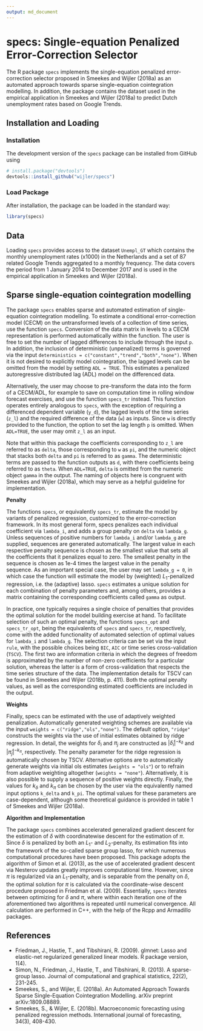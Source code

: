 ```yaml
---
output: md_document
---
```

# specs: Single-equation Penalized Error-Correction Selector

The R package `specs` implements the single-equation penalized error-correction selector proposed in Smeekes and Wijler (2018a) as an automated approach towards sparse single-equation cointegration modelling. In addition, the package contains the dataset used in the empirical application in Smeekes and Wijler (2018a) to predict Dutch unemployment rates based on Google Trends.

## Installation and Loading

### Installation

The development version of the `specs` package can be installed from
GitHub using

```r
# install.package("devtools")
devtools::install_github("wijler/specs")
```

### Load Package

After installation, the package can be loaded in the standard way:

``` r
library(specs)
```

## Data

Loading `specs` provides access to the dataset `Unempl_GT` which contains the monthly unemployment rates (x1000) in the Netherlands and a set of 87 related Google Trends aggregated to a monthly frequency. The data covers the period from 1 January 2014 to December 2017 and is used in the empirical application in Smeekes and Wijler (2018a).

## Sparse single-equation cointegration modelling

The package `specs` enables sparse and automated estimation of single-equation cointegration modelling. To estimate a conditional error-correction model (CECM) on the untransformed levels of a collection of time series, use the function `specs`. Conversion of the data matrix in levels to a CECM representation is performed automatically within the function. The user is free to set the number of lagged differences to include through the input `p`. In addition, the inclusion of deterministic (unpenalized) terms is governed via the input `deterministics = c("constant","trend","both","none")`. When it is not desired to explicitly model cointegration, the lagged levels can be omitted from the model by setting `ADL = TRUE`. This estimates a penalized autoregressive distributed lag (ADL) model on the differenced data.

Alternatively, the user may choose to pre-transform the data into the form of a CECM/ADL, for example to save on computation time in rolling window forecast exercises, and use the function `specs_tr` instead. This function operates entirely analogous to `specs`, with the exception of requiring a differenced dependent variable (`y_d`), the lagged levels of the time series (`z_l`) and the required difference of the data (`w`) as inputs. Since `w` is directly provided to the function, the option to set the lag length `p` is omitted. When `ADL=TRUE`, the user may omit `z_l` as an input. 

Note that within this package the coefficients corresponding to `z_l` are referred to as `delta`, those corresponding to `w` as `pi`, and the numeric object that stacks both `delta` and `pi` is referred to as `gamma`. The deterministic terms are passed to the function outputs as `d`, with there coefficients being referred to as `theta`. When `ADL=TRUE`, `delta` is omitted from the numeric object `gamma` in the output. The naming of objects here is congruent with Smeekes and Wijler (2018a), which may serve as a helpful guideline for implementation.

**Penalty**

The functions `specs`, or equivalently `specs_tr`, estimate the model by variants of penalized regression, customized to the error-correction framework. In its most general form, specs penalizes each individual coefficient via `lambda_i`, and adds a group penalty on `delta` via `lambda_g`. Unless sequences of positive numbers for `lambda_i` and/or `lambda_g` are supplied, sequences are generated automatically. The largest value in each respective penalty sequence is chosen as the smallest value that sets all the coefficients that it penalizes equal to zero. The smallest penalty in the sequence is chosen as 1e-4 times the largest value in the penalty sequence. As an important special case, the user may set `lambda_g = 0`, in which case the function will estimate the model by (weighted) $L_1$-penalized regression, i.e. the (adaptive) lasso. `specs` estimates a unique solution for each combination of penalty parameters and, among others, provides a matrix containing the corresponding coefficients called `gamma` as output.

In practice, one typically requires a single choice of penalties that provides the optimal solution for the model building exercise at hand. To facilitate selection of such an optimal penalty, the functions `specs_opt` and `specs_tr_opt`, being the equivalents of `specs` and `specs_tr`, respectively, come with the added functionality of automated selection of optimal values for `lambda_i` and `lambda_g`. The selection criteria can be set via the input `rule`, with the possible choices being `BIC`, `AIC` or time series cross-validation (`TSCV`). The first two are information criteria in which the degrees of freedom is approximated by the number of non-zero coefficients for a particular solution, whereas the latter is a form of cross-validation that respects the time series structure of the data. The implementation details for TSCV can be found in Smeekes and Wijler (2018b, p. 411). Both the optimal penalty values, as well as the corresponding estimated coefficients are included in the output.

**Weights**

Finally, specs can be estimated with the use of adaptively weighted penalization. Automatically generated weighting schemes are available via the input `weights = c("ridge","ols","none")`. The default option, `"ridge"` constructs the weights via the use of initial estimates obtained by ridge regression. In detail, the weights for $\delta_i$ and $\pi_j$ are constructed as $|\hat{\delta}_i|^{-k_\delta}$ and $|\hat{\pi}_j|^{-k_\pi}$, respectively. The penalty parameter for the ridge regression is automatically chosen by TSCV. Alternative options are to automatically generate weights via initial ols estimates (`weights = "ols"`) or to refrain from adaptive weighting altogether (`weights = "none"`). Alternatively, it is also possible to supply a sequence of positive weights directly. Finally, the values for $k_\delta$ and $k_\pi$ can be chosen by the user via the equivalently named input options `k_delta` and `k_pi`. The optimal values for these parameters are case-dependent, although some theoretical guidance is provided in table 1 of Smeekes and Wijler (2018a).

**Algorithm and Implementation**

The package `specs` combines accelerated generalized gradient descent for the estimation of $\delta$ with coordinatewise descent for the estimation of $\pi$. Since $\delta$ is penalized by both an $L_1$- and $L_2$-penalty, its estimation fits into the framework of the so-called sparse group lasso, for which numerous computational procedures have been proposed. This package adopts the algorithm of Simon et al. (2013), as the use of accelerated gradient descent via Nesterov updates greatly improves computational time. However, since $\pi$ is regularized via an $L_1$-penalty, and is separable from the penalty on $\delta$, the optimal solution for $\pi$ is calculated via the coordinate-wise descent procedure proposed in Friedman et al. (2009). Essentially, `specs` iterates between optimizing for $\delta$ and $\pi$, where within each iteration one of the aforementioned two algorithms is repeated until numerical convergence. All calculation are performed in C++, with the help of the Rcpp and Armadillo packages.

## References

 - Friedman, J., Hastie, T., and Tibshirani, R. (2009). glmnet: Lasso and elastic-net regularized generalized linear models. R package version, 1(4).
 - Simon, N., Friedman, J., Hastie, T., and Tibshirani, R. (2013). A sparse-group lasso. Journal of computational and graphical statistics, 22(2), 231-245.
 - Smeekes, S., and Wijler, E. (2018a). An Automated Approach Towards Sparse Single-Equation Cointegration Modelling. arXiv preprint arXiv:1809.08889.
 - Smeekes, S., & Wijler, E. (2018b). Macroeconomic forecasting using penalized regression methods. International journal of forecasting, 34(3), 408-430.
